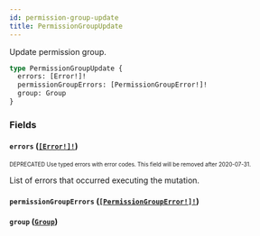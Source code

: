 ```yaml
---
id: permission-group-update
title: PermissionGroupUpdate
---
```


Update permission group.

```graphql
type PermissionGroupUpdate {
  errors: [Error!]!
  permissionGroupErrors: [PermissionGroupError!]!
  group: Group
}
```

### Fields

#### `errors` ([`[Error!]!`](/api-reference/objects/error.mdx))

<sub><sup><span className="deprecatedTag">DEPRECATED</span> Use typed errors with error codes. This field will be removed after 2020-07-31.</sup></sub>

List of errors that occurred executing the mutation.

#### `permissionGroupErrors` ([`[PermissionGroupError!]!`](/api-reference/objects/permission-group-error.mdx))

#### `group` ([`Group`](/api-reference/objects/group.mdx))
